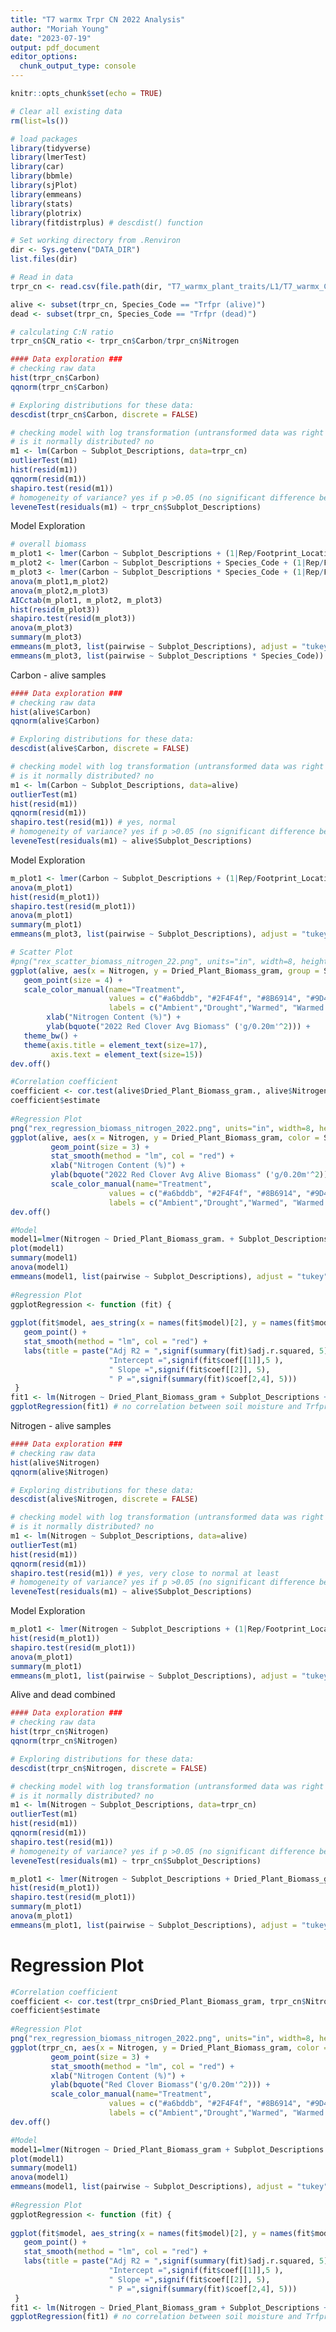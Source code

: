 ```yaml
---
title: "T7 warmx Trpr CN 2022 Analysis"
author: "Moriah Young"
date: "2023-07-19"
output: pdf_document
editor_options: 
  chunk_output_type: console
---
```


```r
knitr::opts_chunk$set(echo = TRUE)
```

```r
# Clear all existing data
rm(list=ls())

# load packages
library(tidyverse)
library(lmerTest)
library(car)
library(bbmle)
library(sjPlot)
library(emmeans)
library(stats)
library(plotrix)
library(fitdistrplus) # descdist() function

# Set working directory from .Renviron
dir <- Sys.getenv("DATA_DIR")
list.files(dir)

# Read in data
trpr_cn <- read.csv(file.path(dir, "T7_warmx_plant_traits/L1/T7_warmx_CN_Trpr_2022_L1.csv")) # 2022 CN Trpr data

alive <- subset(trpr_cn, Species_Code == "Trfpr (alive)")
dead <- subset(trpr_cn, Species_Code == "Trfpr (dead)")

# calculating C:N ratio
trpr_cn$CN_ratio <- trpr_cn$Carbon/trpr_cn$Nitrogen

```

```r
#### Data exploration ###
# checking raw data
hist(trpr_cn$Carbon)
qqnorm(trpr_cn$Carbon)

# Exploring distributions for these data:
descdist(trpr_cn$Carbon, discrete = FALSE)

# checking model with log transformation (untransformed data was right skewed)
# is it normally distributed? no
m1 <- lm(Carbon ~ Subplot_Descriptions, data=trpr_cn)
outlierTest(m1)
hist(resid(m1))
qqnorm(resid(m1))
shapiro.test(resid(m1))
# homogeneity of variance? yes if p >0.05 (no significant difference between the group variances)
leveneTest(residuals(m1) ~ trpr_cn$Subplot_Descriptions)

```

Model Exploration
```r
# overall biomass
m_plot1 <- lmer(Carbon ~ Subplot_Descriptions + (1|Rep/Footprint_Location), data=trpr_cn, REML=F)
m_plot2 <- lmer(Carbon ~ Subplot_Descriptions + Species_Code + (1|Rep/Footprint_Location), data=trpr_cn, REML=F)
m_plot3 <- lmer(Carbon ~ Subplot_Descriptions * Species_Code + (1|Rep/Footprint_Location), data=trpr_cn, REML=F)
anova(m_plot1,m_plot2)
anova(m_plot2,m_plot3)
AICctab(m_plot1, m_plot2, m_plot3)
hist(resid(m_plot3))
shapiro.test(resid(m_plot3))
anova(m_plot3)
summary(m_plot3)
emmeans(m_plot3, list(pairwise ~ Subplot_Descriptions), adjust = "tukey")
emmeans(m_plot3, list(pairwise ~ Subplot_Descriptions * Species_Code))

```

Carbon - alive samples
```r
#### Data exploration ###
# checking raw data
hist(alive$Carbon)
qqnorm(alive$Carbon)

# Exploring distributions for these data:
descdist(alive$Carbon, discrete = FALSE)

# checking model with log transformation (untransformed data was right skewed)
# is it normally distributed? no
m1 <- lm(Carbon ~ Subplot_Descriptions, data=alive)
outlierTest(m1)
hist(resid(m1))
qqnorm(resid(m1))
shapiro.test(resid(m1)) # yes, normal
# homogeneity of variance? yes if p >0.05 (no significant difference between the group variances)
leveneTest(residuals(m1) ~ alive$Subplot_Descriptions)

```

Model Exploration
```r
m_plot1 <- lmer(Carbon ~ Subplot_Descriptions + (1|Rep/Footprint_Location), data=alive, REML=F)
anova(m_plot1)
hist(resid(m_plot1))
shapiro.test(resid(m_plot1))
anova(m_plot1)
summary(m_plot1)
emmeans(m_plot3, list(pairwise ~ Subplot_Descriptions), adjust = "tukey")
```

```r
# Scatter Plot
#png("rex_scatter_biomass_nitrogen_22.png", units="in", width=8, height=8, res=300)
ggplot(alive, aes(x = Nitrogen, y = Dried_Plant_Biomass_gram, group = Subplot_Descriptions, color = Subplot_Descriptions)) +
   geom_point(size = 4) +
   scale_color_manual(name="Treatment",
                      values = c("#a6bddb", "#2F4F4f", "#8B6914", "#9D422E", "#6B8E23"),
                      labels = c("Ambient","Drought","Warmed", "Warmed Drought", "Irrigated Control")) +
        xlab("Nitrogen Content (%)") +
        ylab(bquote("2022 Red Clover Avg Biomass" ('g/0.20m'^2))) +
   theme_bw() +
   theme(axis.title = element_text(size=17),
         axis.text = element_text(size=15))
dev.off()

#Correlation coefficient 
coefficient <- cor.test(alive$Dried_Plant_Biomass_gram., alive$Nitrogen)
coefficient$estimate
 
#Regression Plot
png("rex_regression_biomass_nitrogen_2022.png", units="in", width=8, height=6, res=300)
ggplot(alive, aes(x = Nitrogen, y = Dried_Plant_Biomass_gram, color = Subplot_Descriptions)) + 
         geom_point(size = 3) +
         stat_smooth(method = "lm", col = "red") +
         xlab("Nitrogen Content (%)") +
         ylab(bquote("2022 Red Clover Avg Alive Biomass" ('g/0.20m'^2))) +
         scale_color_manual(name="Treatment",
                      values = c("#a6bddb", "#2F4F4f", "#8B6914", "#9D422E", "#6B8E23"),
                      labels = c("Ambient","Drought","Warmed", "Warmed Drought", "Irrigated Control"))
dev.off()

#Model
model1=lmer(Nitrogen ~ Dried_Plant_Biomass_gram. + Subplot_Descriptions + (1|Rep/Footprint_Location), data = alive)
plot(model1)
summary(model1)
anova(model1)
emmeans(model1, list(pairwise ~ Subplot_Descriptions), adjust = "tukey")
 
#Regression Plot
ggplotRegression <- function (fit) {
 
ggplot(fit$model, aes_string(x = names(fit$model)[2], y = names(fit$model)[1])) + 
   geom_point() +
   stat_smooth(method = "lm", col = "red") +
   labs(title = paste("Adj R2 = ",signif(summary(fit)$adj.r.squared, 5),
                      "Intercept =",signif(fit$coef[[1]],5 ),
                      " Slope =",signif(fit$coef[[2]], 5),
                      " P =",signif(summary(fit)$coef[2,4], 5)))
 }
fit1 <- lm(Nitrogen ~ Dried_Plant_Biomass_gram + Subplot_Descriptions + (1|Rep/Footprint_Location), data = alive)
ggplotRegression(fit1) # no correlation between soil moisture and Trfpr biomass
```

Nitrogen - alive samples
```r
#### Data exploration ###
# checking raw data
hist(alive$Nitrogen)
qqnorm(alive$Nitrogen)

# Exploring distributions for these data:
descdist(alive$Nitrogen, discrete = FALSE)

# checking model with log transformation (untransformed data was right skewed)
# is it normally distributed? no
m1 <- lm(Nitrogen ~ Subplot_Descriptions, data=alive)
outlierTest(m1)
hist(resid(m1))
qqnorm(resid(m1))
shapiro.test(resid(m1)) # yes, very close to normal at least
# homogeneity of variance? yes if p >0.05 (no significant difference between the group variances)
leveneTest(residuals(m1) ~ alive$Subplot_Descriptions)

```

Model Exploration
```r
m_plot1 <- lmer(Nitrogen ~ Subplot_Descriptions + (1|Rep/Footprint_Location), data=alive, REML=F)
hist(resid(m_plot1))
shapiro.test(resid(m_plot1))
anova(m_plot1)
summary(m_plot1)
emmeans(m_plot1, list(pairwise ~ Subplot_Descriptions), adjust = "tukey")
```

Alive and dead combined
```r
#### Data exploration ###
# checking raw data
hist(trpr_cn$Nitrogen)
qqnorm(trpr_cn$Nitrogen)

# Exploring distributions for these data:
descdist(trpr_cn$Nitrogen, discrete = FALSE)

# checking model with log transformation (untransformed data was right skewed)
# is it normally distributed? no
m1 <- lm(Nitrogen ~ Subplot_Descriptions, data=trpr_cn)
outlierTest(m1)
hist(resid(m1))
qqnorm(resid(m1))
shapiro.test(resid(m1))
# homogeneity of variance? yes if p >0.05 (no significant difference between the group variances)
leveneTest(residuals(m1) ~ trpr_cn$Subplot_Descriptions)

m_plot1 <- lmer(Nitrogen ~ Subplot_Descriptions + Dried_Plant_Biomass_gram + (1|Rep/Footprint_Location), data=trpr_cn, REML=F)
hist(resid(m_plot1))
shapiro.test(resid(m_plot1))
summary(m_plot1)
anova(m_plot1)
emmeans(m_plot1, list(pairwise ~ Subplot_Descriptions), adjust = "tukey")
```

# Regression Plot
```r
#Correlation coefficient 
coefficient <- cor.test(trpr_cn$Dried_Plant_Biomass_gram, trpr_cn$Nitrogen)
coefficient$estimate
 
#Regression Plot
png("rex_regression_biomass_nitrogen_2022.png", units="in", width=8, height=6, res=300)
ggplot(trpr_cn, aes(x = Nitrogen, y = Dried_Plant_Biomass_gram, color = Subplot_Descriptions)) + 
         geom_point(size = 3) +
         stat_smooth(method = "lm", col = "red") +
         xlab("Nitrogen Content (%)") +
         ylab(bquote("Red Clover Biomass"('g/0.20m'^2))) +
         scale_color_manual(name="Treatment",
                      values = c("#a6bddb", "#2F4F4f", "#8B6914", "#9D422E", "#6B8E23"),
                      labels = c("Ambient","Drought","Warmed", "Warmed Drought", "Irrigated Control"))
dev.off()

#Model
model1=lmer(Nitrogen ~ Dried_Plant_Biomass_gram + Subplot_Descriptions + (1|Rep/Footprint_Location), data = trpr_cn)
plot(model1)
summary(model1)
anova(model1)
emmeans(model1, list(pairwise ~ Subplot_Descriptions), adjust = "tukey")
 
#Regression Plot
ggplotRegression <- function (fit) {
 
ggplot(fit$model, aes_string(x = names(fit$model)[2], y = names(fit$model)[1])) + 
   geom_point() +
   stat_smooth(method = "lm", col = "red") +
   labs(title = paste("Adj R2 = ",signif(summary(fit)$adj.r.squared, 5),
                      "Intercept =",signif(fit$coef[[1]],5 ),
                      " Slope =",signif(fit$coef[[2]], 5),
                      " P =",signif(summary(fit)$coef[2,4], 5)))
 }
fit1 <- lm(Nitrogen ~ Dried_Plant_Biomass_gram + Subplot_Descriptions + (1|Rep/Footprint_Location), data = trpr_cn)
ggplotRegression(fit1) # no correlation between soil moisture and Trfpr biomass
```

